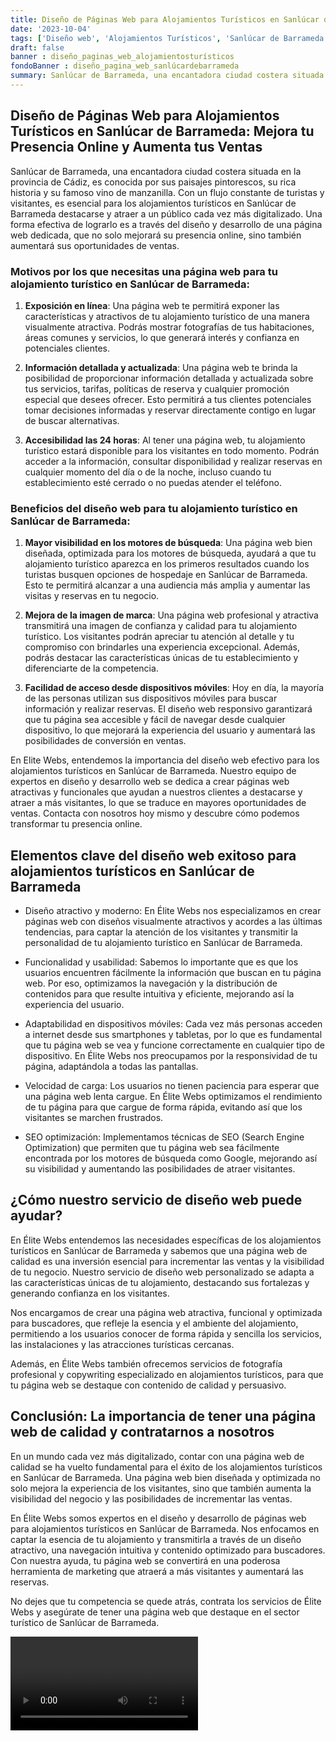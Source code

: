 ```yaml
---
title: Diseño de Páginas Web para Alojamientos Turísticos en Sanlúcar de Barrameda
date: '2023-10-04'
tags: ['Diseño web', 'Alojamientos Turísticos', 'Sanlúcar de Barrameda']
draft: false
banner : diseño_paginas_web_alojamientosturísticos
fondoBanner : diseño_pagina_web_sanlúcardebarrameda
summary: Sanlúcar de Barrameda, una encantadora ciudad costera situada en la provincia de Cádiz, es conocida por sus paisajes pintorescos, su rica historia y su famoso vino de manzanilla. Con un flujo constante de turistas y visitantes, es esencial para los alojamientos turísticos en Sanlúcar de Barrameda destacarse y atraer a un público cada vez más digitalizado. Una forma efectiva de lograrlo es a través del diseño y desarrollo de una página web dedicada, que no solo mejorará su presencia online, sino también aumentará sus oportunidades de ventas.
---
```


## Diseño de Páginas Web para Alojamientos Turísticos en Sanlúcar de Barrameda: Mejora tu Presencia Online y Aumenta tus Ventas

Sanlúcar de Barrameda, una encantadora ciudad costera situada en la provincia de Cádiz, es conocida por sus paisajes pintorescos, su rica historia y su famoso vino de manzanilla. Con un flujo constante de turistas y visitantes, es esencial para los alojamientos turísticos en Sanlúcar de Barrameda destacarse y atraer a un público cada vez más digitalizado. Una forma efectiva de lograrlo es a través del diseño y desarrollo de una página web dedicada, que no solo mejorará su presencia online, sino también aumentará sus oportunidades de ventas.

### Motivos por los que necesitas una página web para tu alojamiento turístico en Sanlúcar de Barrameda:

1. **Exposición en línea**: Una página web te permitirá exponer las características y atractivos de tu alojamiento turístico de una manera visualmente atractiva. Podrás mostrar fotografías de tus habitaciones, áreas comunes y servicios, lo que generará interés y confianza en potenciales clientes.

2. **Información detallada y actualizada**: Una página web te brinda la posibilidad de proporcionar información detallada y actualizada sobre tus servicios, tarifas, políticas de reserva y cualquier promoción especial que desees ofrecer. Esto permitirá a tus clientes potenciales tomar decisiones informadas y reservar directamente contigo en lugar de buscar alternativas.

3. **Accesibilidad las 24 horas**: Al tener una página web, tu alojamiento turístico estará disponible para los visitantes en todo momento. Podrán acceder a la información, consultar disponibilidad y realizar reservas en cualquier momento del día o de la noche, incluso cuando tu establecimiento esté cerrado o no puedas atender el teléfono.

### Beneficios del diseño web para tu alojamiento turístico en Sanlúcar de Barrameda:

1. **Mayor visibilidad en los motores de búsqueda**: Una página web bien diseñada, optimizada para los motores de búsqueda, ayudará a que tu alojamiento turístico aparezca en los primeros resultados cuando los turistas busquen opciones de hospedaje en Sanlúcar de Barrameda. Esto te permitirá alcanzar a una audiencia más amplia y aumentar las visitas y reservas en tu negocio.

2. **Mejora de la imagen de marca**: Una página web profesional y atractiva transmitirá una imagen de confianza y calidad para tu alojamiento turístico. Los visitantes podrán apreciar tu atención al detalle y tu compromiso con brindarles una experiencia excepcional. Además, podrás destacar las características únicas de tu establecimiento y diferenciarte de la competencia.

3. **Facilidad de acceso desde dispositivos móviles**: Hoy en día, la mayoría de las personas utilizan sus dispositivos móviles para buscar información y realizar reservas. El diseño web responsivo garantizará que tu página sea accesible y fácil de navegar desde cualquier dispositivo, lo que mejorará la experiencia del usuario y aumentará las posibilidades de conversión en ventas.

En Elite Webs, entendemos la importancia del diseño web efectivo para los alojamientos turísticos en Sanlúcar de Barrameda. Nuestro equipo de expertos en diseño y desarrollo web se dedica a crear páginas web atractivas y funcionales que ayudan a nuestros clientes a destacarse y atraer a más visitantes, lo que se traduce en mayores oportunidades de ventas. Contacta con nosotros hoy mismo y descubre cómo podemos transformar tu presencia online.

<GifSeo />

<Cta />

## Elementos clave del diseño web exitoso para alojamientos turísticos en Sanlúcar de Barrameda

- Diseño atractivo y moderno: En Élite Webs nos especializamos en crear páginas web con diseños visualmente atractivos y acordes a las últimas tendencias, para captar la atención de los visitantes y transmitir la personalidad de tu alojamiento turístico en Sanlúcar de Barrameda.

- Funcionalidad y usabilidad: Sabemos lo importante que es que los usuarios encuentren fácilmente la información que buscan en tu página web. Por eso, optimizamos la navegación y la distribución de contenidos para que resulte intuitiva y eficiente, mejorando así la experiencia del usuario.

- Adaptabilidad en dispositivos móviles: Cada vez más personas acceden a internet desde sus smartphones y tabletas, por lo que es fundamental que tu página web se vea y funcione correctamente en cualquier tipo de dispositivo. En Élite Webs nos preocupamos por la responsividad de tu página, adaptándola a todas las pantallas.

- Velocidad de carga: Los usuarios no tienen paciencia para esperar que una página web lenta cargue. En Élite Webs optimizamos el rendimiento de tu página para que cargue de forma rápida, evitando así que los visitantes se marchen frustrados.

- SEO optimización: Implementamos técnicas de SEO (Search Engine Optimization) que permiten que tu página web sea fácilmente encontrada por los motores de búsqueda como Google, mejorando así su visibilidad y aumentando las posibilidades de atraer visitantes.

## ¿Cómo nuestro servicio de diseño web puede ayudar?

En Élite Webs entendemos las necesidades específicas de los alojamientos turísticos en Sanlúcar de Barrameda y sabemos que una página web de calidad es una inversión esencial para incrementar las ventas y la visibilidad de tu negocio. Nuestro servicio de diseño web personalizado se adapta a las características únicas de tu alojamiento, destacando sus fortalezas y generando confianza en los visitantes.

Nos encargamos de crear una página web atractiva, funcional y optimizada para buscadores, que refleje la esencia y el ambiente del alojamiento, permitiendo a los usuarios conocer de forma rápida y sencilla los servicios, las instalaciones y las atracciones turísticas cercanas.

Además, en Élite Webs también ofrecemos servicios de fotografía profesional y copywriting especializado en alojamientos turísticos, para que tu página web se destaque con contenido de calidad y persuasivo.

## Conclusión: La importancia de tener una página web de calidad y contratarnos a nosotros

En un mundo cada vez más digitalizado, contar con una página web de calidad se ha vuelto fundamental para el éxito de los alojamientos turísticos en Sanlúcar de Barrameda. Una página web bien diseñada y optimizada no solo mejora la experiencia de los visitantes, sino que también aumenta la visibilidad del negocio y las posibilidades de incrementar las ventas.

En Élite Webs somos expertos en el diseño y desarrollo de páginas web para alojamientos turísticos en Sanlúcar de Barrameda. Nos enfocamos en captar la esencia de tu alojamiento y transmitirla a través de un diseño atractivo, una navegación intuitiva y contenido optimizado para buscadores. Con nuestra ayuda, tu página web se convertirá en una poderosa herramienta de marketing que atraerá a más visitantes y aumentará las reservas.

No dejes que tu competencia se quede atrás, contrata los servicios de Élite Webs y asegúrate de tener una página web que destaque en el sector turístico de Sanlúcar de Barrameda.

<Video />

<CtaBot job='Alojamientos Turísticos' city='Sanlúcar de Barrameda'/>

<Gmaps query='Sanlúcar de Barrameda+españa+maps' />